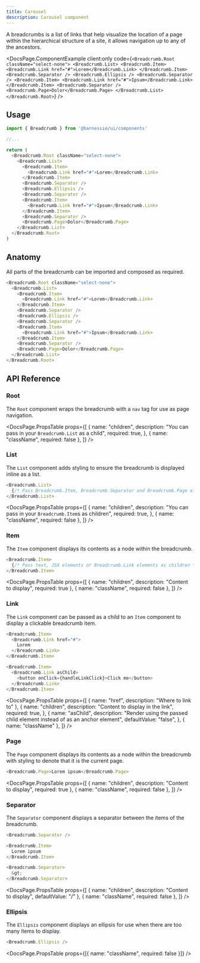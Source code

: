 ```yaml
---
title: Carousel
description: Carousel component
---
```


A breadcrumbs is a list of links that help visualize the location of a page within the hierarchical structure of
a site, it allows navigation up to any of the ancestors.


<DocsPage.ComponentExample
  client:only
  code={`
  <Breadcrumb.Root className="select-none">
    <Breadcrumb.List>
      <Breadcrumb.Item>
        <Breadcrumb.Link href="#">Lorem</Breadcrumb.Link>
      </Breadcrumb.Item>
      <Breadcrumb.Separator />
      <Breadcrumb.Ellipsis />
      <Breadcrumb.Separator />
      <Breadcrumb.Item>
        <Breadcrumb.Link href="#">Ipsum</Breadcrumb.Link>
      </Breadcrumb.Item>
      <Breadcrumb.Separator />
      <Breadcrumb.Page>Dolor</Breadcrumb.Page>
    </Breadcrumb.List>
  </Breadcrumb.Root>
    `}
/>

## Usage

```typescript jsx
import { Breadcrumb } from '@harnessio/ui/components'

//...

return (
  <Breadcrumb.Root className="select-none">
    <Breadcrumb.List>
      <Breadcrumb.Item>
        <Breadcrumb.Link href="#">Lorem</Breadcrumb.Link>
      </Breadcrumb.Item>
      <Breadcrumb.Separator />
      <Breadcrumb.Ellipsis />
      <Breadcrumb.Separator />
      <Breadcrumb.Item>
        <Breadcrumb.Link href="#">Ipsum</Breadcrumb.Link>
      </Breadcrumb.Item>
      <Breadcrumb.Separator />
      <Breadcrumb.Page>Dolor</Breadcrumb.Page>
    </Breadcrumb.List>
  </Breadcrumb.Root>
)
```

## Anatomy

All parts of the breadcrumb can be imported and composed as required.

```typescript jsx
<Breadcrumb.Root className="select-none">
  <Breadcrumb.List>
    <Breadcrumb.Item>
      <Breadcrumb.Link href="#">Lorem</Breadcrumb.Link>
    </Breadcrumb.Item>
    <Breadcrumb.Separator />
    <Breadcrumb.Ellipsis />
    <Breadcrumb.Separator />
    <Breadcrumb.Item>
      <Breadcrumb.Link href="#">Ipsum</Breadcrumb.Link>
    </Breadcrumb.Item>
    <Breadcrumb.Separator />
    <Breadcrumb.Page>Dolor</Breadcrumb.Page>
  </Breadcrumb.List>
</Breadcrumb.Root>
```

## API Reference

### Root

The `Root` component wraps the breadcrumb with a `nav` tag for use as page navigation.

<DocsPage.PropsTable
  props={[
    {
      name: "children",
      description: "You can pass in your `Breadcrumb.List` as a child",
      required: true,
    },
    { name: "className", required: false },
  ]}
/>

### List

The `List` component adds styling to ensure the breadcrumb is displayed inline as a list.

```typescript jsx
<Breadcrumb.List>
  {/* Pass Breadcrumb.Item, Breadcrumb.Separator and Breadcrumb.Page elements as children */}
</Breadcrumb.List>
```

<DocsPage.PropsTable
  props={[
    {
      name: "children",
      description: "You can pass in your `Breadcrumb.Item`s as children",
      required: true,
    },
    { name: "className", required: false },
  ]}
/>

### Item

The `Item` component displays its contents as a node within the breadcrumb.

```typescript jsx
<Breadcrumb.Item>
  {/* Pass text, JSX elements or Breadcrumb.Link elements as children */}
</Breadcrumb.Item>
```

<DocsPage.PropsTable
  props={[
    { name: "children", description: "Content to display", required: true },
    { name: "className", required: false },
  ]}
/>

### Link

The `Link` component can be passed as a child to an `Item` component to display a clickable breadcrumb item.

```typescript jsx
<Breadcrumb.Item>
  <Breadcrumb.Link href="#">
    Lorem
  </Breadcrumb.Link>
</Breadcrumb.Item>

<Breadcrumb.Item>
  <Breadcrumb.Link asChild>
    <button onClick={handleLinkClick}>Click me</button>
  </Breadcrumb.Link>
</Breadcrumb.Item>
```

<DocsPage.PropsTable
  props={[
    { name: "href", description: "Where to link to" },
    {
      name: "children",
      description: "Content to display in the link",
      required: true,
    },
    {
      name: "asChild",
      description:
        "Render using the passed child element instead of as an anchor element",
      defaultValue: "false",
    },
    { name: "className" },
  ]}
/>

### Page

The `Page` component displays its contents as a node within the breadcrumb with styling to denote that it is the current page.

```typescript tsx
<Breadcrumb.Page>Lorem ipsum</Breadcrumb.Page>
```

<DocsPage.PropsTable
  props={[
    { name: "children", description: "Content to display", required: true },
    { name: "className", required: false },
  ]}
/>

### Separator

The `Separator` component displays a separator between the items of the breadcrumb.

```typescript jsx
<Breadcrumb.Separator />

<Breadcrumb.Item>
  Lorem ipsum
</Breadcrumb.Item>

<Breadcrumb.Separator>
  &gt;
</Breadcrumb.Separator>
```

<DocsPage.PropsTable
  props={[
    { name: "children", description: "Content to display", defaultValue: "/" },
    { name: "className", required: false },
  ]}
/>

### Ellipsis

The `Ellipsis` component displays an ellipsis for use when there are too many items to display.

```typescript jsx
<Breadcrumb.Ellipsis />
```

<DocsPage.PropsTable props={[{ name: "className", required: false }]} />
